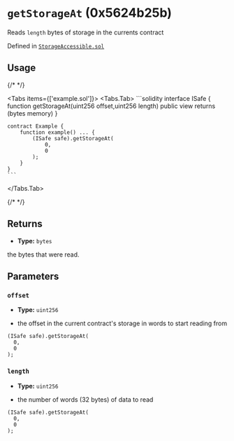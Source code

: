 



# `getStorageAt` (0x5624b25b)



Reads `length` bytes of storage in the currents contract




Defined in [`StorageAccessible.sol`](https://github.com/safe-global/safe-smart-account/tree/v1.4.1/contracts/common/StorageAccessible.sol#L17)


## Usage

{/* <!-- vale off --> */}

<Tabs items={['example.sol']}>
  <Tabs.Tab>
    ```solidity
    interface ISafe {
        function getStorageAt(uint256 offset,uint256 length) public view returns (bytes memory)
    }

    contract Example {
        function example() ... {
            (ISafe safe).getStorageAt(
                0,
                0
            );
        }
    }
    ```
  </Tabs.Tab>
</Tabs>

{/* <!-- vale on --> */}

## Returns



  - **Type:** `bytes`

  the bytes that were read.




## Parameters

### `offset`

  - **Type:** `uint256`

  - the offset in the current contract's storage in words to start reading from

  ```solidity focus=2
  (ISafe safe).getStorageAt(
    0,
    0
  );
  ```


### `length`

  - **Type:** `uint256`

  - the number of words (32 bytes) of data to read

  ```solidity focus=3
  (ISafe safe).getStorageAt(
    0,
    0
  );
  ```





